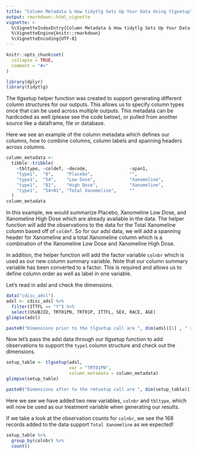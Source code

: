 ```yaml
---
title: "Column Metadata & How tidytlg Sets Up Your Data Using tlgsetup"
output: rmarkdown::html_vignette
vignette: >
  %\VignetteIndexEntry{Column Metadata & How tidytlg Sets Up Your Data Using tlgsetup}
  %\VignetteEngine{knitr::rmarkdown}
  %\VignetteEncoding{UTF-8}
---
```


```r
knitr::opts_chunk$set(
  collapse = TRUE,
  comment = "#>"
)
```

```r
library(dplyr)
library(tidytlg)
```

The tlgsetup helper function was created to support generating different column structures for our outputs.  This allows us to specify column types once that can be used across multiple outputs.  This metadata can be hardcoded as well (please see the code below), or pulled from another source like a dataframe, file or database.

Here we see an example of the column metadata which defines our columns, how to combine columns, column labels and spanning headers across columns.

```r
column_metadata <-
  tibble::tribble(
    ~tbltype, ~coldef, ~decode,                ~span1,
    "type1",  "0",     "Placebo",              "",
    "type1",  "54",    "Low Dose",             "Xanomeline",
    "type1",  "81",    "High Dose",            "Xanomeline",
    "type1",  "54+81", "Total Xanomeline",     ""
  )
column_metadata
```

In this example, we would summarize Placebo, Xanomeline Low Dose, and Xanomeline High Dose which are already available in the data. The helper function will add the observations to the data for the Total Xanomeline column based off of `coldef`.  So for our adsl data, we will add a spanning header for Xanomeline and a total Xanomeline column which is a combination of the Xanomeline Low Dose and Xanomeline High Dose.

In addition, the helper function will add the factor variable `colnbr` which is used as our new column summary variable.  Note that our column summary variable has been converted to a factor.  This is required and allows us to define column order as well as label in one variable.

Let's read in adsl and check the dimensions.

```r
data("cdisc_adsl")
adsl <- cdisc_adsl %>%
  filter(ITTFL == "Y") %>%
  select(USUBJID, TRT01PN, TRT01P, ITTFL, SEX, RACE, AGE)
glimpse(adsl)
```

```r
paste0("Dimensions prior to the tlgsetup call are ", dim(adsl)[1] , " rows and ", dim(adsl)[2], " columns.")
```

Now let's pass the adsl data through our tlgsetup function to add observations to support the `type1` column structure and check out the dimensions.

```r
setup_table <- tlgsetup(adsl,
                        var = "TRT01PN",
                        column_metadata = column_metadata)
glimpse(setup_table)
```

```r
paste0("Dimensions after to the rmtsetup call are ", dim(setup_table)[1] , " rows and ", dim(setup_table)[2], " columns.")
```

Here we see we have added two new variables, `colnbr` and `tbltype`, which will now be used as our treatment variable when generating our results.

If we take a look at the observation counts for `colnbr`, we see the 168 records added to the data support `Total Xanomeline` as we expected!
```r
setup_table %>%
  group_by(colnbr) %>%
  count()
```
